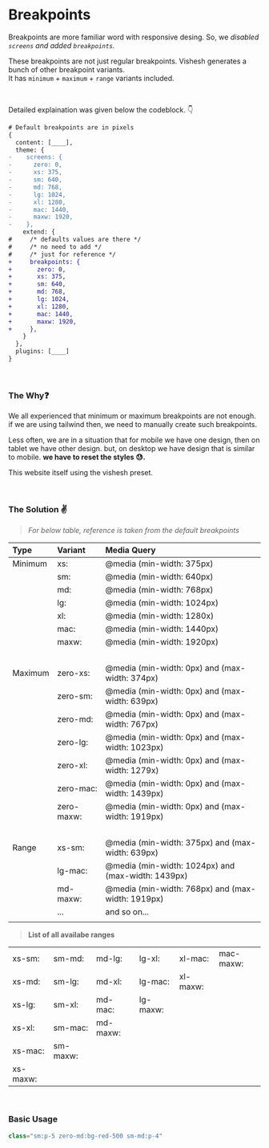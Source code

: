 
# Breakpoints

Breakpoints are more familiar word with responsive desing. So, we _disabled `screens` and added `breakpoints`._

These breakpoints are not just regular breakpoints. Vishesh generates a bunch of other breakpoint variants. <br />
It has `minimum` + `maximum` + `range` variants included.

<br />

Detailed explaination was given below the codeblock. 👇

```diff
# Default breakpoints are in pixels
{
  content: [____],
  theme: {
-    screens: {
-      zero: 0,
-      xs: 375,
-      sm: 640,
-      md: 768,
-      lg: 1024,
-      xl: 1280,
-      mac: 1440,
-      maxw: 1920,
-    },
    extend: {
#     /* defaults values are there */
#     /* no need to add */
#     /* just for reference */
+     breakpoints: {
+       zero: 0,
+       xs: 375,
+       sm: 640,
+       md: 768,
+       lg: 1024,
+       xl: 1280,
+       mac: 1440,
+       maxw: 1920,
+     },
    }
  },
  plugins: [____]
}
```

<br />

### **The Why❓**

We all experienced that minimum or maximum breakpoints are not enough. if we are using tailwind then, we need to manually create such breakpoints.<br />

Less often, we are in a situation that for mobile we have one design, then on tablet we have other design. but, on desktop we have design that is similar to mobile. **we have to reset the styles 😓.**

<Callout type="info">This website itself using the vishesh preset.</Callout>

<br />

### **The Solution** ✌️

> _For below table, reference is taken from the default breakpoints_

| Type    | Variant    | Media Query                                        |
| :------ | :--------- | :------------------------------------------------- |
| Minimum | xs:        | @media (min-width: 375px)                          |
|         | sm:        | @media (min-width: 640px)                          |
|         | md:        | @media (min-width: 768px)                          |
|         | lg:        | @media (min-width: 1024px)                         |
|         | xl:        | @media (min-width: 1280x)                          |
|         | mac:       | @media (min-width: 1440px)                         |
|         | maxw:      | @media (min-width: 1920px)                         |
| &nbsp;  |            |                                                    |
| Maximum | zero-xs:   | @media (min-width: 0px) and (max-width: 374px)     |
|         | zero-sm:   | @media (min-width: 0px) and (max-width: 639px)     |
|         | zero-md:   | @media (min-width: 0px) and (max-width: 767px)     |
|         | zero-lg:   | @media (min-width: 0px) and (max-width: 1023px)    |
|         | zero-xl:   | @media (min-width: 0px) and (max-width: 1279x)     |
|         | zero-mac:  | @media (min-width: 0px) and (max-width: 1439px)    |
|         | zero-maxw: | @media (min-width: 0px) and (max-width: 1919px)    |
| &nbsp;  |            |                                                    |
| Range   | xs-sm:     | @media (min-width: 375px) and (max-width: 639px)   |
|         | lg-mac:    | @media (min-width: 1024px) and (max-width: 1439px) |
|         | md-maxw:   | @media (min-width: 768px) and (max-width: 1919px)  |
|         | ...        | and so on...                                       |
|         |            |                                                    |

> **List of all availabe ranges**

|          |          |          |          |          |           |
| -------- | -------- | -------- | -------- | -------- | --------- |
| xs-sm:   | sm-md:   | md-lg:   | lg-xl:   | xl-mac:  | mac-maxw: |
| xs-md:   | sm-lg:   | md-xl:   | lg-mac:  | xl-maxw: |           |
| xs-lg:   | sm-xl:   | md-mac:  | lg-maxw: |          |           |
| xs-xl:   | sm-mac:  | md-maxw: |          |          |           |
| xs-mac:  | sm-maxw: |          |          |          |           |
| xs-maxw: |          |          |          |          |           |

<br />

### Basic Usage

```js
class="sm:p-5 zero-md:bg-red-500 sm-md:p-4"
```
